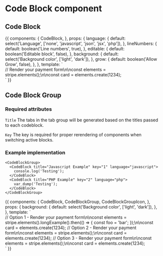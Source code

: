 
<Meta title="Components/Code Block" component={CodeBlock} />

# Code Block component

<Props of={CodeBlock} />

## Code Block

<Preview>
  <Story name="Default">
    {{
      components: {
        CodeBlock,
      },
      props: {
        language: {
          default: select('Language', ['none', 'javascript', 'json', 'jsx', 'php']),
        },
        lineNumbers: {
          default: boolean('Line numbers', true),
        },
        editable: {
          default: boolean('Editable block', false),
        },
        background: {
          default: select('Background color', ['light', 'dark']),
        },
        grow: {
          default: boolean('Allow Grow', false),
        },
      },
      template: `
        <div class="p-16 flex justify-center w-1/2 m-auto" :class="{'bg-gray-500': background === 'dark'}">
          <CodeBlock :grow="grow" :language="language" :editable="editable" :line-numbers="lineNumbers">// Render your payment form\n\nconst elements = stripe.elements();\n\nconst card = elements.create(1234);</CodeBlock>
        </div>`
    }}
  </Story>
</Preview>

## Code Block Group
### Required attributes
`Title` The tabs in the tab group will be generated based on the titles passed to each codeblock.

`Key` The key is required for proper rerendering of components when switching active blocks.

### Example implementation
```
<CodeBlockGroup>
  <CodeBlock title="Javascript Example" key="1" language="javascript">
    console.log('Testing');
  </CodeBlock>
  <CodeBlock title="PHP Example" key="2" language="php">
    var_dump('Testing');
  </CodeBlock>
</CodeBlockGroup>
```



<Preview>
  <Story name="Code Block Group">
    {{
      components: {
        CodeBlock,
        CodeBlockGroup,
        CodeBlockGroupIcon,
      },
      props: {
        background: {
          default: select('Background color', ['light', 'dark']),
        },
      },
      template: `
        <div class="p-16 flex justify-center w-1/2 m-auto" :class="{'bg-gray-500': background === 'dark'}">
          <CodeBlockGroup>
            <CodeBlock title="Option 1" key="1" language="javascript" line-numbers>// Option 1 - Render your payment form\n\nconst elements = stripe.elements().longExample().then(() => { const foo = 'bar'; });\n\nconst card = elements.create(1234);</CodeBlock>
            <CodeBlock title="Option 2" key="2" language="javascript" line-numbers>// Option 2 - Render your payment form\n\nconst elements = stripe.elements();\n\nconst card = elements.create(1234);</CodeBlock>
            <CodeBlock title="Option 3" key="3" language="javascript" line-numbers>// Option 3 - Render your payment form\n\nconst elements = stripe.elements();\n\nconst card = elements.create(1234);</CodeBlock>
            <template #icons>
              <CodeBlockGroupIcon icon="javascript"/>
              <CodeBlockGroupIcon icon="angular" link="https://commercejs.com/"/>
              <CodeBlockGroupIcon icon="custom" image="http://www.fillmurray.com/100/100" link="https://commercejs.com/"/>
            </template>
          </CodeBlockGroup>
        </div>`
    }}
  </Story>
</Preview>
